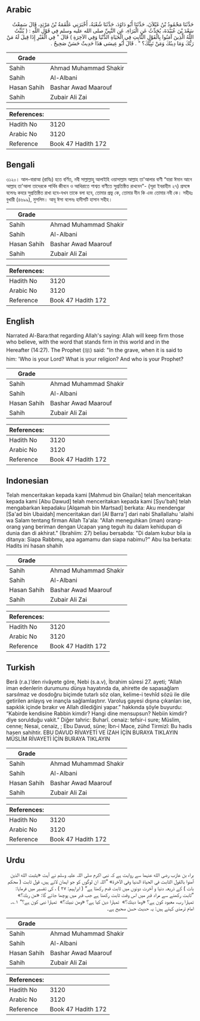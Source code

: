## Arabic


<div dir="rtl" lang="ar" style={{fontSize:'larger',backgroundColor:'#f8f9fa',padding:20}}>
حَدَّثَنَا مَحْمُودُ بْنُ غَيْلاَنَ، حَدَّثَنَا أَبُو دَاوُدَ، حَدَّثَنَا شُعْبَةُ، أَخْبَرَنِي عَلْقَمَةُ بْنُ مَرْثِدٍ، قَالَ سَمِعْتُ سَعْدَ بْنَ عُبَيْدَةَ، يُحَدِّثُ عَنِ الْبَرَاءِ، عَنِ النَّبِيِّ صلى الله عليه وسلم فِي قَوْلِ اللَّهِ ‏:‏ ‏(‏ يُثَبِّتُ اللَّهُ الَّذِينَ آمَنُوا بِالْقَوْلِ الثَّابِتِ فِي الْحَيَاةِ الدُّنْيَا وَفِي الآخِرَةِ ‏)‏ قَالَ ‏"‏ فِي الْقَبْرِ إِذَا قِيلَ لَهُ مَنْ رَبُّكَ وَمَا دِينُكَ وَمَنْ نَبِيُّكَ؟ ‏"‏ ‏.‏ قَالَ أَبُو عِيسَى هَذَا حَدِيثٌ حَسَنٌ صَحِيحٌ ‏.‏
</div>
<div style={{backgroundColor:'#f8f9fa',padding:20, marginBottom: 10}}><table> <thead> <tr> <th>Grade</th> <th></th> </tr> </thead> <tbody> <tr><td>Sahih</td><td>Ahmad Muhammad Shakir</td></tr><tr><td>Sahih</td><td>Al-Albani</td></tr><tr><td>Hasan Sahih</td><td>Bashar Awad Maarouf</td></tr><tr><td>Sahih</td><td>Zubair Ali Zai</td></tr></tbody></table><table> <thead> <tr> <th>References:</th> <th></th> </tr> </thead> <tbody><tr><td>Hadith No</td><td>3120</td></tr><tr><td>Arabic No</td><td>3120</td></tr><tr><td>Reference</td><td>Book 47 Hadith 172</td></tr></tbody></table></div>

## Bengali


<div dir="ltr" lang="bn" style={{fontSize:'larger',backgroundColor:'#f8f9fa',padding:20}}>
৩১২০। আল-বারাআ (রাযিঃ) হতে বর্ণিত, নবী সাল্লাল্লাহু আলাইহি ওয়াসাল্লাম আল্লাহ তা'আলার বাণী “যারা ঈমান আনে আল্লাহ তা'আলা তাদেরকে পার্থিব জীবনে ও আখিরাতে শাশ্বত বাণীতে সুপ্রতিষ্ঠিত রাখবেন"- (সূরা ইবরাহীম ২৭) প্রসঙ্গে বলেনঃ কবরে সুপ্রতিষ্ঠিত রাখা হবে-যখন তাকে বলা হবে, তোমার প্রভু কে, তোমার দীন কি এবং তোমার নবী কে। সহীহঃ বুখারী (৪৬৯৯), মুসলিম। আবূ ঈসা বলেনঃ হাদীসটি হাসান সহীহ।
</div>
<div style={{backgroundColor:'#f8f9fa',padding:20, marginBottom: 10}}><table> <thead> <tr> <th>Grade</th> <th></th> </tr> </thead> <tbody> <tr><td>Sahih</td><td>Ahmad Muhammad Shakir</td></tr><tr><td>Sahih</td><td>Al-Albani</td></tr><tr><td>Hasan Sahih</td><td>Bashar Awad Maarouf</td></tr><tr><td>Sahih</td><td>Zubair Ali Zai</td></tr></tbody></table><table> <thead> <tr> <th>References:</th> <th></th> </tr> </thead> <tbody><tr><td>Hadith No</td><td>3120</td></tr><tr><td>Arabic No</td><td>3120</td></tr><tr><td>Reference</td><td>Book 47 Hadith 172</td></tr></tbody></table></div>

## English


<div dir="ltr" lang="en" style={{fontSize:'larger',backgroundColor:'#f8f9fa',padding:20}}>
Narrated Al-Bara:that regarding Allah's saying: Allah will keep firm those who believe, with the word that stands firm in this world and in the Hereafter (14:27). The Prophet (ﷺ) said: "In the grave, when it is said to him: 'Who is your Lord? What is your religion? And who is your Prophet?
</div>
<div style={{backgroundColor:'#f8f9fa',padding:20, marginBottom: 10}}><table> <thead> <tr> <th>Grade</th> <th></th> </tr> </thead> <tbody> <tr><td>Sahih</td><td>Ahmad Muhammad Shakir</td></tr><tr><td>Sahih</td><td>Al-Albani</td></tr><tr><td>Hasan Sahih</td><td>Bashar Awad Maarouf</td></tr><tr><td>Sahih</td><td>Zubair Ali Zai</td></tr></tbody></table><table> <thead> <tr> <th>References:</th> <th></th> </tr> </thead> <tbody><tr><td>Hadith No</td><td>3120</td></tr><tr><td>Arabic No</td><td>3120</td></tr><tr><td>Reference</td><td>Book 47 Hadith 172</td></tr></tbody></table></div>

## Indonesian


<div dir="ltr" lang="id" style={{fontSize:'larger',backgroundColor:'#f8f9fa',padding:20}}>
Telah menceritakan kepada kami [Mahmud bin Ghailan] telah menceritakan kepada kami [Abu Dawud] telah menceritakan kepada kami [Syu'bah] telah mengabarkan kepadaku [Alqamah bin Martsad] berkata: Aku mendengar [Sa'ad bin Ubaidah] menceritakan dari [Al Barra'] dari nabi Shallallahu 'alaihi wa Salam tentang firman Allah Ta'ala: "Allah meneguhkan (iman) orang-orang yang beriman dengan Ucapan yang teguh itu dalam kehidupan di dunia dan di akhirat." (Ibrahiim: 27) beliau bersabda: "Di dalam kubur bila ia ditanya: Siapa Rabbmu, apa agamamu dan siapa nabimu?" Abu Isa berkata: Hadits ini hasan shahih
</div>
<div style={{backgroundColor:'#f8f9fa',padding:20, marginBottom: 10}}><table> <thead> <tr> <th>Grade</th> <th></th> </tr> </thead> <tbody> <tr><td>Sahih</td><td>Ahmad Muhammad Shakir</td></tr><tr><td>Sahih</td><td>Al-Albani</td></tr><tr><td>Hasan Sahih</td><td>Bashar Awad Maarouf</td></tr><tr><td>Sahih</td><td>Zubair Ali Zai</td></tr></tbody></table><table> <thead> <tr> <th>References:</th> <th></th> </tr> </thead> <tbody><tr><td>Hadith No</td><td>3120</td></tr><tr><td>Arabic No</td><td>3120</td></tr><tr><td>Reference</td><td>Book 47 Hadith 172</td></tr></tbody></table></div>

## Turkish


<div dir="ltr" lang="tr" style={{fontSize:'larger',backgroundColor:'#f8f9fa',padding:20}}>
Berâ (r.a.)’den rivâyete göre, Nebi (s.a.v), İbrahim sûresi 27. ayeti; “Allah iman edenlerin durumunu dünya hayatında da, ahirette de sapasağlam sarsılmaz ve dosdoğru biçimde tutarlı söz olan, kelime-i tevhîd sözü ile dile getirilen anlayış ve inançla sağlamlaştırır. Varoluş gayesi dışına çıkanları ise, sapıklık içinde bırakır ve Allah dilediğini yapar.” hakkında şöyle buyurdu: “Kabirde kendisine Rabbin kimdir? Hangi dine mensupsun? Nebiin kimdir? diye sorulduğu vakit.” Diğer tahric: Buharî. cenaiz: tefsir-i sure; Müslim, cenne; Nesai, cenaiz, ; Ebu Davud, süne; İbn-i Mace, zühd Tirmizî: Bu hadis hasen sahihtir. EBU DAVUD RİVAYETİ VE İZAH İÇİN BURAYA TIKLAYIN MÜSLİM RİVAYETİ İÇİN BURAYA TIKLAYIN
</div>
<div style={{backgroundColor:'#f8f9fa',padding:20, marginBottom: 10}}><table> <thead> <tr> <th>Grade</th> <th></th> </tr> </thead> <tbody> <tr><td>Sahih</td><td>Ahmad Muhammad Shakir</td></tr><tr><td>Sahih</td><td>Al-Albani</td></tr><tr><td>Hasan Sahih</td><td>Bashar Awad Maarouf</td></tr><tr><td>Sahih</td><td>Zubair Ali Zai</td></tr></tbody></table><table> <thead> <tr> <th>References:</th> <th></th> </tr> </thead> <tbody><tr><td>Hadith No</td><td>3120</td></tr><tr><td>Arabic No</td><td>3120</td></tr><tr><td>Reference</td><td>Book 47 Hadith 172</td></tr></tbody></table></div>

## Urdu


<div dir="rtl" lang="ur" style={{fontSize:'larger',backgroundColor:'#f8f9fa',padding:20}}>
براء بن عازب رضی الله عنہما سے روایت ہے کہ نبی اکرم صلی اللہ علیہ وسلم نے آیت «يثبت الله الذين آمنوا بالقول الثابت في الحياة الدنيا وفي الآخرة» ”اللہ ان لوگوں کو جو ایمان لائے ہیں، قول ثابت ( محکم بات ) کے ذریعہ دنیا و آخرت دونوں میں ثابت قدم رکھتا ہے“ ( ابراہیم: ۲۷ ) ، کی تفسیر میں فرمایا: ”ثابت رکھنے سے مراد قبر میں اس وقت ثابت رکھنا ہے جب قبر میں پوچھا جائے گا: «من ربك؟» ‏‏‏‏ تمہارا رب، معبود کون ہے؟ «وما دينك؟» ‏‏‏‏ تمہارا دین کیا ہے؟ «ومن نبيك؟» ‏‏‏‏ تمہارا نبی کون ہے؟“ ۱؎۔ امام ترمذی کہتے ہیں: یہ حدیث حسن صحیح ہے۔
</div>
<div style={{backgroundColor:'#f8f9fa',padding:20, marginBottom: 10}}><table> <thead> <tr> <th>Grade</th> <th></th> </tr> </thead> <tbody> <tr><td>Sahih</td><td>Ahmad Muhammad Shakir</td></tr><tr><td>Sahih</td><td>Al-Albani</td></tr><tr><td>Hasan Sahih</td><td>Bashar Awad Maarouf</td></tr><tr><td>Sahih</td><td>Zubair Ali Zai</td></tr></tbody></table><table> <thead> <tr> <th>References:</th> <th></th> </tr> </thead> <tbody><tr><td>Hadith No</td><td>3120</td></tr><tr><td>Arabic No</td><td>3120</td></tr><tr><td>Reference</td><td>Book 47 Hadith 172</td></tr></tbody></table></div>